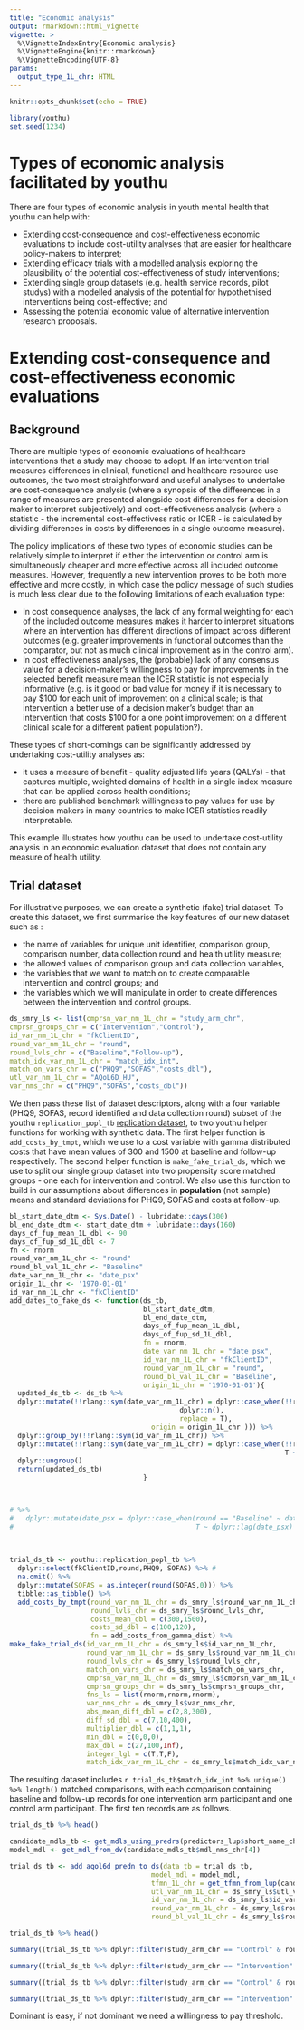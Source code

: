 ```yaml
---
title: "Economic analysis"
output: rmarkdown::html_vignette
vignette: >
  %\VignetteIndexEntry{Economic analysis}
  %\VignetteEngine{knitr::rmarkdown}
  %\VignetteEncoding{UTF-8}
params:
  output_type_1L_chr: HTML
---
```


```r
knitr::opts_chunk$set(echo = TRUE)
```
```r
library(youthu)
set.seed(1234)
```

# Types of economic analysis facilitated by youthu
There are four types of economic analysis in youth mental health that youthu can help with:

- Extending cost-consequence and cost-effectiveness economic evaluations to include cost-utility analyses that are easier for healthcare policy-makers to interpret;
- Extending efficacy trials with a modelled analysis exploring the plausibility of the potential cost-effectiveness of study interventions;
- Extending single group datasets (e.g. health service records, pilot studys) with a modelled analysis of the potential for hypothethised interventions being cost-effective; and
- Assessing the potential economic value of alternative intervention research proposals.

# Extending cost-consequence and cost-effectiveness economic evaluations

## Background
There are multiple types of economic evaluations of healthcare interventions that a study may choose to adopt. If an intervention trial measures differences in clinical, functional and healthcare resource use outcomes, the two most straightforward and useful analyses to undertake are cost-consequence analysis (where a synopsis of the differences in a range of measures are presented alongside cost differences for a decision maker to interpret subjectively) and cost-effectiveness analysis (where a statistic - the incremental cost-effectivess ratio or ICER - is calculated by dividing differences in costs by differences in a single outcome measure).

The policy implications of these two types of economic studies can be relatively simple to interpret if either the intervention or control arm is simultaneously cheaper and more effective across all included outcome measures. However, frequently a new intervention proves to be both more effective and more costly, in which case the policy message of such studies is much less clear due to the following limitations of each evaluation type:

- In cost consequence analyses, the lack of any formal weighting for each of the included outcome measures makes it harder to interpret situations where an intervention has different directions of impact across different outcomes (e.g. greater improvements in functional outcomes than the comparator, but not as much clinical improvement as in the control arm).
- In cost effectiveness analyses, the (probable) lack of any consensus value for a decision-maker's willingness to pay for improvements in the selected benefit measure mean the ICER statistic is not especially informative (e.g. is it good or bad value for money if it is necessary to pay \$100 for each unit of improvement on a clinical scale; is that intervention a better use of a decision maker's budget than an intervention that costs \$100 for a one point improvement on a different clinical scale for a different patient population?). 

These types of short-comings can be significantly addressed by undertaking cost-utility analyses as:

- it uses a measure of benefit - quality adjusted life years (QALYs) - that captures multiple, weighted domains of health in a single index measure that can be applied across health conditions;
- there are published benchmark willingness to pay values for use by decision makers in many countries to make ICER statistics readily interpretable.

This example illustrates how youthu can be used to undertake cost-utility analysis in an economic evaluation dataset that does not contain any measure of health utility.

## Trial dataset
For illustrative purposes, we can create a synthetic (fake) trial dataset. To create this dataset, we first summarise the key features of our new dataset such as :

 - the name of variables for unique unit identifier, comparison group, comparison number, data collection round and health utility measure;
  - the allowed values of comparison group and data collection variables,
 - the variables that we want to match on to create comparable intervention and control groups; and
 - the variables which we will manipulate in order to create differences between the intervention and control groups.
 
```r
ds_smry_ls <- list(cmprsn_var_nm_1L_chr = "study_arm_chr",
cmprsn_groups_chr = c("Intervention","Control"),
id_var_nm_1L_chr = "fkClientID",
round_var_nm_1L_chr = "round",
round_lvls_chr = c("Baseline","Follow-up"),
match_idx_var_nm_1L_chr = "match_idx_int",
match_on_vars_chr = c("PHQ9","SOFAS","costs_dbl"),
utl_var_nm_1L_chr = "AQoL6D_HU",
var_nms_chr = c("PHQ9","SOFAS","costs_dbl"))
```

We then pass these list of dataset descriptors, along with a four variable (PHQ9, SOFAS, record identified and data collection round) subset of the youthu `replication_popl_tb` [replication dataset](Replication_DS.html), to two youthu helper functions for working with synthetic data. The first helper function is `add_costs_by_tmpt`{.R}, which we use to a cost variable with gamma distributed costs that have mean values of 300 and 1500 at baseline and follow-up respectively. The second helper function is `make_fake_trial_ds`{.R}, which we use to split our single group dataset into two propensity score matched groups - one each for intervention and control. We also use this function to build in our assumptions about differences in **population** (not sample) means and standard deviations for PHQ9, SOFAS and costs at follow-up.

```r
bl_start_date_dtm <- Sys.Date() - lubridate::days(300)
bl_end_date_dtm <- start_date_dtm + lubridate::days(160)
days_of_fup_mean_1L_dbl <- 90
days_of_fup_sd_1L_dbl <- 7
fn <- rnorm
round_var_nm_1L_chr <- "round"
round_bl_val_1L_chr <- "Baseline"
date_var_nm_1L_chr <- "date_psx"
origin_1L_chr <- '1970-01-01'
id_var_nm_1L_chr <- "fkClientID"
add_dates_to_fake_ds <- function(ds_tb,
                                 bl_start_date_dtm,
                                 bl_end_date_dtm,
                                 days_of_fup_mean_1L_dbl,
                                 days_of_fup_sd_1L_dbl,
                                 fn = rnorm,
                                 date_var_nm_1L_chr = "date_psx",
                                 id_var_nm_1L_chr = "fkClientID",
                                 round_var_nm_1L_chr = "round",
                                 round_bl_val_1L_chr = "Baseline",
                                 origin_1L_chr = '1970-01-01'){
  updated_ds_tb <- ds_tb %>%
  dplyr::mutate(!!rlang::sym(date_var_nm_1L_chr) = dplyr::case_when(!!rlang::sym(round_var_nm_1L_chr) == round_bl_val_1L_chr ~ as.Date(sample(as.numeric(bl_start_date_dtm):as.numeric(bl_end_date_dtm), 
                                          dplyr::n(),
                                          replace = T), 
                                   origin = origin_1L_chr ))) %>%
  dplyr::group_by(!!rlang::sym(id_var_nm_1L_chr)) %>%
  dplyr::mutate(!!rlang::sym(date_var_nm_1L_chr) = dplyr::case_when(!!rlang::sym(round_var_nm_1L_chr) == round_bl_val_1L_chr ~ !!rlang::sym(date_var_nm_1L_chr),
                                                                    T ~ dplyr::lag(!!rlang::sym(date_var_nm_1L_chr)) + lubridate::days(90))) %>%
  dplyr::ungroup()
  return(updated_ds_tb)
                                 }



# %>%
#   dplyr::mutate(date_psx = dplyr::case_when(round == "Baseline" ~ date_psx,
#                                             T ~ dplyr::lag(date_psx) + lubridate::days(90)))
  
                 
```

```r
trial_ds_tb <- youthu::replication_popl_tb %>%
  dplyr::select(fkClientID,round,PHQ9, SOFAS) %>% #
  na.omit() %>%
  dplyr::mutate(SOFAS = as.integer(round(SOFAS,0))) %>%
  tibble::as_tibble() %>%
  add_costs_by_tmpt(round_var_nm_1L_chr = ds_smry_ls$round_var_nm_1L_chr,
                    round_lvls_chr = ds_smry_ls$round_lvls_chr,
                    costs_mean_dbl = c(300,1500),
                    costs_sd_dbl = c(100,120),
                    fn = add_costs_from_gamma_dist) %>%
make_fake_trial_ds(id_var_nm_1L_chr = ds_smry_ls$id_var_nm_1L_chr,
                   round_var_nm_1L_chr = ds_smry_ls$round_var_nm_1L_chr,
                   round_lvls_chr = ds_smry_ls$round_lvls_chr,
                   match_on_vars_chr = ds_smry_ls$match_on_vars_chr,
                   cmprsn_var_nm_1L_chr = ds_smry_ls$cmprsn_var_nm_1L_chr,
                   cmprsn_groups_chr = ds_smry_ls$cmprsn_groups_chr,
                   fns_ls = list(rnorm,rnorm,rnorm),
                   var_nms_chr = ds_smry_ls$var_nms_chr,
                   abs_mean_diff_dbl = c(2,8,300),
                   diff_sd_dbl = c(7,10,400),
                   multiplier_dbl = c(1,1,1),
                   min_dbl = c(0,0,0),
                   max_dbl = c(27,100,Inf),
                   integer_lgl = c(T,T,F),
                   match_idx_var_nm_1L_chr = ds_smry_ls$match_idx_var_nm_1L_chr)

```

The resulting dataset includes `r trial_ds_tb$match_idx_int %>% unique() %>% length()` matched comparisons, with each comparison containing baseline and follow-up records for one intervention arm participant and one control arm participant. The first ten records are as follows.

```r
trial_ds_tb %>% head()
```


```r
candidate_mdls_tb <- get_mdls_using_predrs(predictors_lup$short_name_chr[c(5,7)])
model_mdl <- get_mdl_from_dv(candidate_mdls_tb$mdl_nms_chr[4])
```

```r
trial_ds_tb <- add_aqol6d_predn_to_ds(data_tb = trial_ds_tb,
                                   model_mdl = model_mdl,
                                   tfmn_1L_chr = get_tfmn_from_lup(candidate_mdls_tb$mdl_nms_chr[4]),
                                   utl_var_nm_1L_chr = ds_smry_ls$utl_var_nm_1L_chr,
                                   id_var_nm_1L_chr = ds_smry_ls$id_var_nm_1L_chr,
                                   round_var_nm_1L_chr = ds_smry_ls$round_var_nm_1L_chr,
                                   round_bl_val_1L_chr = ds_smry_ls$round_lvls_chr[1])
```

```r
trial_ds_tb %>% head()
```
```r
summary((trial_ds_tb %>% dplyr::filter(study_arm_chr == "Control" & round == "Baseline"))[3:6])
```
```r
summary((trial_ds_tb %>% dplyr::filter(study_arm_chr == "Intervention" & round == "Baseline"))[3:6])
```
```r
summary((trial_ds_tb %>% dplyr::filter(study_arm_chr == "Control" & round == "Follow-up"))[3:6])
```
```r
summary((trial_ds_tb %>% dplyr::filter(study_arm_chr == "Intervention" & round == "Follow-up"))[3:6])
```

Dominant is easy, if not dominant we need a willingness to pay threshold.
